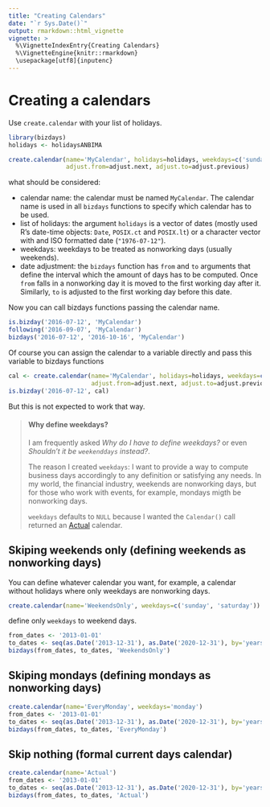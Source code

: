 ```yaml
---
title: "Creating Calendars"
date: "`r Sys.Date()`"
output: rmarkdown::html_vignette
vignette: >
  %\VignetteIndexEntry{Creating Calendars}
  %\VignetteEngine{knitr::rmarkdown}
  \usepackage[utf8]{inputenc}
---
```


# Creating a calendars

Use `create.calendar` with your list of holidays.

```r
library(bizdays)
holidays <- holidaysANBIMA
```

```r
create.calendar(name='MyCalendar', holidays=holidays, weekdays=c('sunday', 'saturday'),
                adjust.from=adjust.next, adjust.to=adjust.previous)
```

what should be considered:

- calendar name: the calendar must be named `MyCalendar`. The calendar name is used in all `bizdays` functions to specify which calendar has to be used.
- list of holidays: the argument `holidays` is a vector of dates (mostly used R's date-time objects: `Date`, `POSIX.ct` and `POSIX.lt`) or a character vector with and ISO formatted date (`"1976-07-12"`).
- weekdays: weekdays to be treated as nonworking days (usually weekends).
- date adjustment: the `bizdays` function has `from` and `to` arguments that define the interval which the amount of days has to be computed. Once `from` falls in a nonworking day it is moved to the first working day after it. Similarly, `to` is adjusted to the first working day before this date.

Now you can call bizdays functions passing the calendar name.

```r
is.bizday('2016-07-12', 'MyCalendar')
following('2016-09-07', 'MyCalendar')
bizdays('2016-07-12', '2016-10-16', 'MyCalendar')
```

Of course you can assign the calendar to a variable directly and pass this variable to bizdays functions

```r
cal <- create.calendar(name='MyCalendar', holidays=holidays, weekdays=c('sunday', 'saturday'),
                       adjust.from=adjust.next, adjust.to=adjust.previous)
is.bizday('2016-07-12', cal)
```

But this is not expected to work that way.

> #### Why define weekdays?
> 
> I am frequently asked *Why do I have to define weekdays?* or even *Shouldn't it be `weekenddays` instead?*.
> 
> The reason I created `weekdays`:
> I want to provide a way to compute business days accordingly to any definition or satisfying any needs.
> In my world, the financial industry, weekends are nonworking days, but for those who work with events, for example, mondays migth be nonworking days.
> 
> `weekdays` defaults to `NULL` because I wanted the `Calendar()` call returned an [Actual](http://en.wikipedia.org/wiki/Day_count_convention#Actual_methods) calendar.

## Skiping weekends only (defining weekends as nonworking days)

You can define whatever calendar you want, for example, a calendar without holidays where only weekdays are nonworking days.

```r
create.calendar(name='WeekendsOnly', weekdays=c('sunday', 'saturday'))
```

define only `weekdays` to weekend days.

```r
from_dates <- '2013-01-01'
to_dates <- seq(as.Date('2013-12-31'), as.Date('2020-12-31'), by='years')
bizdays(from_dates, to_dates, 'WeekendsOnly')
```

## Skiping mondays (defining mondays as nonworking days)

```r
create.calendar(name='EveryMonday', weekdays='monday')
from_dates <- '2013-01-01'
to_dates <- seq(as.Date('2013-12-31'), as.Date('2020-12-31'), by='years')
bizdays(from_dates, to_dates, 'EveryMonday')
```

## Skip nothing (formal current days calendar)

```r
create.calendar(name='Actual')
from_dates <- '2013-01-01'
to_dates <- seq(as.Date('2013-12-31'), as.Date('2020-12-31'), by='years')
bizdays(from_dates, to_dates, 'Actual')
```

